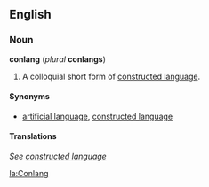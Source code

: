 ==English==
===Noun===
'''conlang''' (''plural'' '''conlangs''')

#A colloquial short form of [[constructed language]].

====Synonyms====
*[[artificial language]], [[constructed language]]

====Translations====
''See [[constructed language]]''

[[la:Conlang]]
